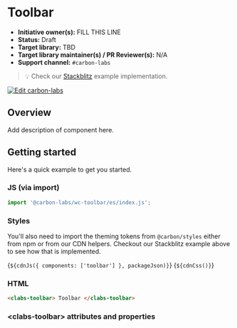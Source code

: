 
<Meta of={ToolbarStories} />

# Toolbar

- **Initiative owner(s):** FILL THIS LINE
- **Status:** Draft
- **Target library:** TBD
- **Target library maintainer(s) / PR Reviewer(s):** N/A
- **Support channel:** `#carbon-labs`

> 💡 Check our
> [Stackblitz](https://stackblitz.com/github/carbon-design-system/carbon-labs/tree/main/examples/web-components/toolbar)
> example implementation.

[![Edit carbon-labs](https://developer.stackblitz.com/img/open_in_stackblitz.svg)](https://stackblitz.com/github/carbon-design-system/carbon-labs/tree/main/examples/web-components/toolbar)

## Overview

Add description of component here.

## Getting started

Here's a quick example to get you started.

### JS (via import)

```javascript
import '@carbon-labs/wc-toolbar/es/index.js';
```

### Styles

You'll also need to import the theming tokens from `@carbon/styles` either from
npm or from our CDN helpers. Checkout our Stackblitz example above to see how
that is implemented.

<Markdown>{`${cdnJs({ components: ['toolbar'] }, packageJson)}`}</Markdown>
<Markdown>{`${cdnCss()}`}</Markdown>

### HTML

```html
<clabs-toolbar> Toolbar </clabs-toolbar>
```

### &lt;clabs-toolbar&gt; attributes and properties

<ArgTypes of="clabs-toolbar" />
